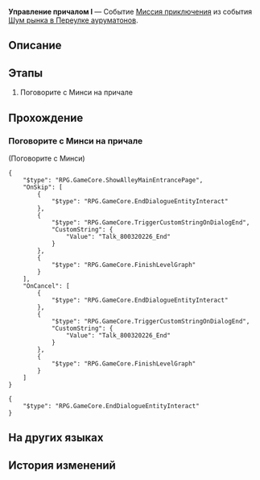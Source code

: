 {{Дополнить|Диалоги.}}
{{Миссия Инфобокс
|id              = 8003214
|Название        = 
|Изображение     = Миссия Управление причалом I.png
|Тип             = Миссия приключения
|События         = Шум рынка в Переулке ауруматонов
|Глава           = Шум рынка в Переулке ауруматонов
|Условия         = Завершена [[Миссия приключения]] ''[[Снова в деле I]]''
|Персонажи       = Минси; Первопроходец
|СтартЛокация    = [[Лофу Сяньчжоу]] — [[Переулок ауруматонов]]
|Мир             = Лофу Сяньчжоу
|Предыдущая      = Снова в деле I
|Следующая       = Снова в деле II
|Награды         = Кредиты*10 000
}}
'''Управление причалом I''' — Событие [[Миссия приключения]] из события [[Шум рынка в Переулке ауруматонов]].

==Описание==
{{Описание|Госпожа секретарь официально проинформировала вас о том, что с вашей помощью торговая гильдия успешно достигла цели по доходам и потратит часть выручки на техническое обслуживание и реконструкцию причала. Она также заказала много закусок у тёти Каланчи, чтобы вы могли ими насладиться.<br />Хотя госпожа секретарь не заявила об этом напрямую, вы должны воспринимать это как награду за то, что помогли достичь целевого показателя дохода.}}

==Этапы==
# Поговорите с Минси на причале

==Прохождение==
{{Дополнить}}


===Поговорите с Минси на причале===
{{Описание миссии|локация=Переулок ауруматонов|Вы являетесь важной фигурой в плане возрождения госпожи секретаря. Сделайте всё, что в ваших силах, чтобы вернуть Переулку ауруматонов былое процветание.<br />Поговорите с Минси и узнайте, чем вы можете помочь.}}
{{Диалог Начало}}

;(Поговорите с Минси)
<!--Unknown TalkSentence: 800320861-->
<pre>{
	"$type": "RPG.GameCore.ShowAlleyMainEntrancePage",
	"OnSkip": [
		{
			"$type": "RPG.GameCore.EndDialogueEntityInteract"
		},
		{
			"$type": "RPG.GameCore.TriggerCustomStringOnDialogEnd",
			"CustomString": {
				"Value": "Talk_800320226_End"
			}
		},
		{
			"$type": "RPG.GameCore.FinishLevelGraph"
		}
	],
	"OnCancel": [
		{
			"$type": "RPG.GameCore.EndDialogueEntityInteract"
		},
		{
			"$type": "RPG.GameCore.TriggerCustomStringOnDialogEnd",
			"CustomString": {
				"Value": "Talk_800320226_End"
			}
		},
		{
			"$type": "RPG.GameCore.FinishLevelGraph"
		}
	]
}</pre>
<pre>{
	"$type": "RPG.GameCore.EndDialogueEntityInteract"
}</pre>
{{Диалог Конец}}

==На других языках==
{{На других языках
|en   = Dock Operations (I)
|zhs  = 码头经营•其一
|zht  = 碼頭經營•其一
|ja   = 埠頭経営・その1
|ko   = 부두 경영•1
|es   = Operación en el muelle&nbsp;I
|fr   = Opérations des docks (I)
|ru   = Управление причалом I
|th   = การบริหารท่าเรือ 1
|vi   = Kinh Doanh Bến Cảng 1
|de   = Dockoperationen 1
|id   = Operasi Dermaga 1
|pt   = Operações da Doca (I)
}}

==История изменений==
{{История изменений|2.7}}
